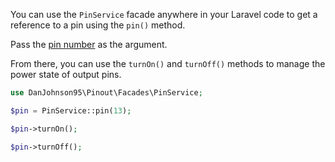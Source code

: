 You can use the `PinService` facade anywhere in your Laravel code to get a reference to a pin using the `pin()` method.

Pass the [pin number](https://pinout.xyz) as the argument.

From there, you can use the `turnOn()` and `turnOff()` methods to manage the power state of output pins.

```php
use DanJohnson95\Pinout\Facades\PinService;

$pin = PinService::pin(13);

$pin->turnOn();

$pin->turnOff();
```
